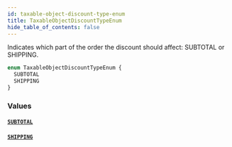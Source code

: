 ```yaml
---
id: taxable-object-discount-type-enum
title: TaxableObjectDiscountTypeEnum
hide_table_of_contents: false
---
```


Indicates which part of the order the discount should affect: SUBTOTAL or SHIPPING.

```graphql
enum TaxableObjectDiscountTypeEnum {
  SUBTOTAL
  SHIPPING
}
```

### Values

#### [`SUBTOTAL`](#)

#### [`SHIPPING`](#)
